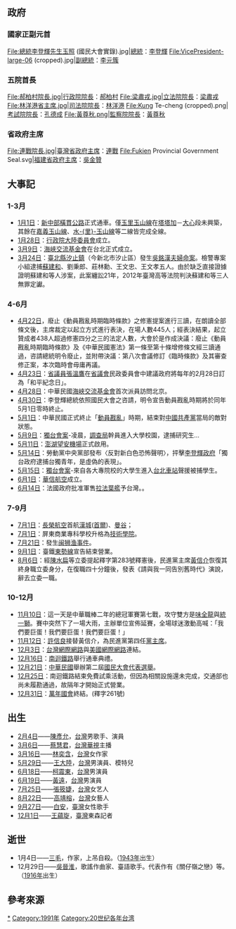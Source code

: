 {{TaiwanYearTOC|1991}}
{{C21YearInTopic|1991年}}

==政府==
===國家正副元首===
<gallery>
File:總統李登輝先生玉照 (國民大會實錄).jpg|[[中華民國總統|總統]]：[[李登輝|李登輝]]
File:VicePresident-large-06 (cropped).jpg|[[中華民國副總統|副總統]]：[[李元簇|李元簇]]
</gallery>
===五院首長===
<gallery>
File:郝柏村院長.jpg|[[行政院院長|行政院院長]]：[[郝柏村|郝柏村]]
File:梁肅戎.jpg|[[立法院院長|立法院院長]]：[[梁肅戎|梁肅戎]]
File:林洋港省主席.jpg|[[司法院院長|司法院院長]]：[[林洋港|林洋港]]
File:Kung Te-cheng (cropped).png|[[考試院院長|考試院院長]]：[[孔德成|孔德成]]
File:黃尊秋.png|[[監察院院長|監察院院長]]：[[黃尊秋|黃尊秋]]
</gallery>
===省政府主席===
<gallery>
File:連戰院長.jpg|[[臺灣省政府主席|臺灣省政府主席]]：[[連戰|連戰]]
File:Fukien Provincial Government Seal.svg|[[福建省政府主席|福建省政府主席]]：[[吳金贊|吳金贊]]
</gallery>

== 大事記 ==

===1-3月===
*[[1月1日|1月1日]]：[[新中部橫貫公路|新中部橫貫公路]]正式通車。僅[[玉里玉山線|玉里玉山線]]在[[塔塔加|塔塔加]]－[[大心|大心]]段未興築，其餘在[[嘉義玉山線|嘉義玉山線]]、[[水里玉山線|水-{里}-玉山線]]等二線皆完成全線。
*[[1月28日|1月28日]]：[[行政院大陸委員會|行政院大陸委員會]]成立。
*[[3月9日|3月9日]]：[[海峽交流基金會|海峽交流基金會]]在台北正式成立。
*[[3月24日|3月24日]]：[[臺北縣|臺北縣]][[汐止鎮|汐止鎮]]（今新北市汐止區）發生[[蘇建和案|吳銘漢夫婦命案]]。檢警專案小組逮捕[[蘇建和|蘇建和]]、劉秉郎、莊林勳、王文忠、王文孝五人。由於缺乏直接證據證明蘇建和等人涉案，此案纏訟21年，2012年臺灣高等法院判決蘇建和等三人無罪定讞。

===4-6月===
*[[4月22日|4月22日]]，廢止《動員戡亂時期臨時條款》之修憲提案進行三讀，在朗讀全部條文後，主席裁定以起立方式進行表決，在場人數445人；經表決結果，起立贊成者438人超過修憲四分之三的法定人數，大會於是作成決議：廢止《動員戡亂時期臨時條款》及《中華民國憲法》第一條至第十條增修條文經三讀通過，咨請總統明令廢止，並附帶決議：第八次會議修訂《臨時條款》及其審查修正案，本次臨時會毋庸再議。
*[[4月23日|4月23日]]：[[省議員|省議員]][[張溫鷹|張溫鷹]]在[[省議會|省議會]]民政委員會中建議政府將每年的2月28日訂為「和平紀念日」。
*[[4月28日|4月28日]]：中華民國[[海峽交流基金會|海峽交流基金會]]首次派員訪問北京。
*[[4月30日|4月30日]]：李登輝總統依照國民大會之咨請，明令宣告動員戡亂時期將於同年5月1日零時終止。
*[[5月1日|5月1日]]：中華民國正式終止「[[動員戡亂|動員戡亂]]」時期，結束對[[中國共產黨|中國共產黨]]當局的敵對狀態。
*[[5月9日|5月9日]]：[[獨台會案|獨台會案]]-凌晨，[[調查局|調查局]]幹員進入大學校園，逮捕研究生...
*[[5月11日|5月11日]]：[[澎湖|澎湖]][[望安機場|望安機場]]正式啟用。
*[[5月14日|5月14日]]：勞動黨中央黨部發布〈反對新白色恐怖聲明〉，抨擊[[李登輝政府|李登輝政府]]「獨台政府逮捕台獨青年，是虛偽的表現」。
*[[5月15日|5月15日]]：[[獨台會案|獨台會案]]-來自各大專院校的大學生進入[[台北車站|台北車站]]聲援被捕學生。
*[[6月1日|6月1日]]：[[華信航空|華信航空]]成立。
*[[6月14日|6月14日]]：法國政府批准軍售[[拉法葉艦|拉法葉艦]]予台灣。。

===7-9月===
* [[7月1日|7月1日]]：[[長榮航空|長榮航空]]首航[[漢城|漢城]]([[首爾|首爾]])、[[曼谷|曼谷]]；
* [[7月1日|7月1日]]：屏東商業專科學校升格為[[國立屏東商業技術學院|技術學院]]。
* [[7月21日|7月21日]]：發生[[闽狮渔事件|闽狮渔事件]]。
* [[9月1日|9月1日]]：臺鐵[[東勢線|東勢線]]宣告結束營業{{r|蔡|page=42}}。
* [[8月6日|8月6日]]：經[[陳水扁|陳水扁]]等立委提起釋字第283號釋憲後，民進黨主席[[黃信介|黃信介]]恢復其終身職立委身分，在復職四十分鐘後，發表《請與我一同告別舊時代》演說，辭去立委一職。

===10-12月===
*[[11月10日|11月10日]]：這一天是中華職棒二年的總冠軍賽第七戰，攻守雙方是[[味全龍|味全龍]]與[[統一獅|統一獅]]。賽中突然下了一場大雨，主辦單位宣佈延賽，全場球迷激動高喊：「我們要巨蛋！我們要巨蛋！我們要巨蛋！」
*[[11月12日|11月12日]]：[[許信良|許信良]]接替黃信介，為民進黨第四任[[民主進步黨主席|黨主席]]。
*[[12月3日|12月3日]]：[[台灣網際網路|台灣網際網路]]與[[美國|美國]][[網際網路|網際網路]]連結。
*[[12月16日|12月16日]]：[[南迴鐵路|南迴鐵路]]舉行通車典禮{{r|洪}}。
*[[12月21日|12月21日]]：[[中華民國|中華民國]]舉辦第二屆[[國民大會|國民大會]][[1991年中華民國國民大會代表選舉|代表選舉]]。
*[[12月25日|12月25日]]：南迴鐵路結束免費試乘活動，但因為相關設施還未完成，交通部也尚未履勘通過，故隔年才開始正式營業{{r|洪}}。
*[[12月31日|12月31日]]：[[萬年國會|萬年國會]]終結。(釋字261號)

==出生==
* [[2月4日|2月4日]]——[[陳彥允|陳彥允]]，[[台灣|台灣]]男歌手、演員
* [[3月6日|3月6日]]——[[蔡慧君|蔡慧君]]，[[台灣|台灣]][[華視|華視]]主播
* [[3月16日|3月16日]]——[[林奕含|林奕含]]，[[台灣|台灣]]女作家
* [[5月29日|5月29日]]——[[王大陸|王大陸]]，[[台灣|台灣]]男演員、模特兒
* [[6月18日|6月18日]]——[[柯震東|柯震東]]，[[台灣|台灣]]男演員
* [[6月19日|6月19日]]——[[黃遠|黃遠]]，[[台灣|台灣]]男演員
* [[7月25日|7月25日]]——[[張筱婕|張筱婕]]，[[台灣|台灣]]女艺人
* [[8月22日|8月22日]]——[[高靖榕|高靖榕]]，[[台灣|台灣]]女藝人
* [[9月27日|9月27日]]——[[白安|白安]]，[[臺灣|臺灣]]女性歌手
* [[12月1日|12月1日]]——[[王蘊琁|王蘊琁]]，[[臺灣|臺灣]]東森記者

== 逝世 ==
* 1月4日——[[三毛|三毛]]，作家，上吊自殺。（[[1943年|1943年]]出生）
* 12月29日——[[吳晉淮|吳晉淮]]，歌謠作曲家、臺語歌手。代表作有《關仔嶺之戀》等。（[[1916年臺灣|1916年]]出生）

== 參考來源 ==
{{reflist|refs=
<ref name="洪">{{cite book|author=洪致文|title=《珍藏世紀台灣鐵道——幹線鐵道篇》|isbn=957-13-3284-4 |edition=初版二刷 |date=2003-12-15 |publisher=時報文化 |pages=43頁 }}</ref>
<ref name="蔡">{{cite book|author=蔡仁輝 |title=《閒話臺鐵五十年》|publisher=蔡吳春月 |date=1996-11-02 }}</ref>
}}

{{每年台灣}}
[[Category:1991年台灣|*]]
[[Category:1991年|Category:1991年]]
[[Category:20世纪各年台湾|Category:20世纪各年台湾]]